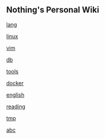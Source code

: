 == Nothing's Personal Wiki ==

[[lang]]

[[linux]]

[[vim]]

[[db]]

[[tools]]

[[docker]]

[[english]]

[[reading]]

[[tmp]]

[[abc]]

